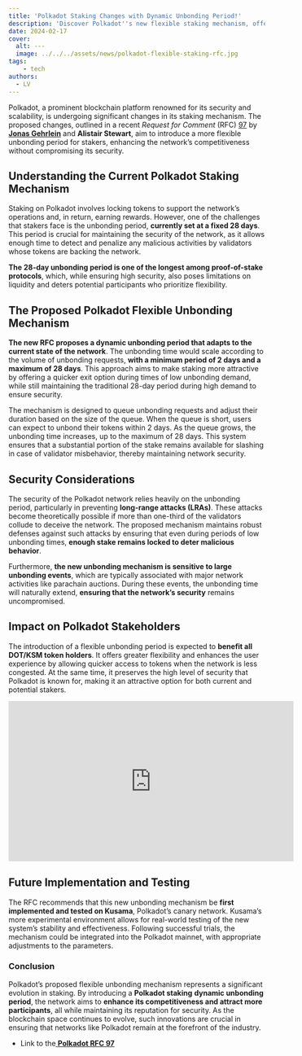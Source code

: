 ```yaml
---
title: 'Polkadot Staking Changes with Dynamic Unbonding Period!'
description: 'Discover Polkadot''s new flexible staking mechanism, offering enhanced liquidity while maintaining top-tier network security.'
date: 2024-02-17
cover:
  alt: ---
  image: ../../../assets/news/polkadot-flexible-staking-rfc.jpg
tags: 
    - tech
authors:
  - LV
---
```

Polkadot, a prominent blockchain platform renowned for its security and scalability, is undergoing significant changes in its staking mechanism. The proposed changes, outlined in a recent *Request for Comment* (RFC) [97](https://github.com/polkadot-fellows/RFCs/pull/97/files#diff-9fdb12e123bdf79b53134a4f735079db730c47534cb9a3ed3dee1558a985aa62R3-R166) by [**Jonas Gehrlein**](https://github.com/jonasW3F) and **Alistair Stewart**, aim to introduce a more flexible unbonding period for stakers, enhancing the network’s competitiveness without compromising its security.

Understanding the Current Polkadot Staking Mechanism
----------------------------------------------------

Staking on Polkadot involves locking tokens to support the network’s operations and, in return, earning rewards. However, one of the challenges that stakers face is the unbonding period, **currently set at a fixed 28 days**. This period is crucial for maintaining the security of the network, as it allows enough time to detect and penalize any malicious activities by validators whose tokens are backing the network.

**The 28-day unbonding period is one of the longest among proof-of-stake protocols**, which, while ensuring high security, also poses limitations on liquidity and deters potential participants who prioritize flexibility.

The Proposed Polkadot Flexible Unbonding Mechanism
--------------------------------------------------

**The new RFC proposes a dynamic unbonding period that adapts to the current state of the network**. The unbonding time would scale according to the volume of unbonding requests, **with a minimum period of 2 days and a maximum of 28 days**. This approach aims to make staking more attractive by offering a quicker exit option during times of low unbonding demand, while still maintaining the traditional 28-day period during high demand to ensure security.

The mechanism is designed to queue unbonding requests and adjust their duration based on the size of the queue. When the queue is short, users can expect to unbond their tokens within 2 days. As the queue grows, the unbonding time increases, up to the maximum of 28 days. This system ensures that a substantial portion of the stake remains available for slashing in case of validator misbehavior, thereby maintaining network security.

Security Considerations
-----------------------

The security of the Polkadot network relies heavily on the unbonding period, particularly in preventing **long-range attacks (LRAs)**. These attacks become theoretically possible if more than one-third of the validators collude to deceive the network. The proposed mechanism maintains robust defenses against such attacks by ensuring that even during periods of low unbonding times, **enough stake remains locked to deter malicious behavior**.

Furthermore, **the new unbonding mechanism is sensitive to large unbonding events**, which are typically associated with major network activities like parachain auctions. During these events, the unbonding time will naturally extend, **ensuring that the network’s security** remains uncompromised.

Impact on Polkadot Stakeholders
-------------------------------

The introduction of a flexible unbonding period is expected to **benefit all DOT/KSM token holders**. It offers greater flexibility and enhances the user experience by allowing quicker access to tokens when the network is less congested. At the same time, it preserves the high level of security that Polkadot is known for, making it an attractive option for both current and potential stakers.

<iframe allowfullscreen="allowfullscreen" frameborder="0" height="315" src="https://www.youtube.com/embed/aJE553PDdk8?si=2ChQ8GLSwAGi1U9h" title="YouTube video player" width="560"></iframe>

Future Implementation and Testing
---------------------------------

The RFC recommends that this new unbonding mechanism be **first implemented and tested on Kusama**, Polkadot’s canary network. Kusama’s more experimental environment allows for real-world testing of the new system’s stability and effectiveness. Following successful trials, the mechanism could be integrated into the Polkadot mainnet, with appropriate adjustments to the parameters.

### Conclusion

Polkadot’s proposed flexible unbonding mechanism represents a significant evolution in staking. By introducing a **Polkadot staking** **dynamic unbonding period**, the network aims to **enhance its competitiveness and attract more participants**, all while maintaining its reputation for security. As the blockchain space continues to evolve, such innovations are crucial in ensuring that networks like Polkadot remain at the forefront of the industry.

- Link to the[ **Polkadot RFC 97**](https://github.com/polkadot-fellows/RFCs/pull/97/files#diff-9fdb12e123bdf79b53134a4f735079db730c47534cb9a3ed3dee1558a985aa62R3-R166)